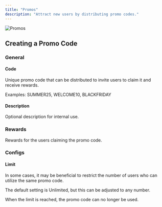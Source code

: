 ```yaml
---
title: "Promos"
description: "Attract new users by distributing promo codes."
---
```


![Promos](/images/promos-table.png)

## Creating a Promo Code

### General

#### Code

Unique promo code that can be distributed to invite users to claim it and receive rewards.

Examples: SUMMER25, WELCOME10, BLACKFRIDAY

#### Description

Optional description for internal use.

### Rewards

Rewards for the users claiming the promo code.

### Configs

#### Limit

In some cases, it may be beneficial to restrict the number of users who can utilize the same promo code.

The default setting is Unlimited, but this can be adjusted to any number.

When the limit is reached, the promo code can no longer be used.
